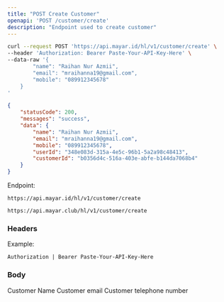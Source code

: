 ```yaml
---
title: "POST Create Customer"
openapi: 'POST /customer/create'
description: "Endpoint used to create customer"
---
```


<RequestExample>

```bash Request Example
curl --request POST 'https://api.mayar.id/hl/v1/customer/create' \
--header 'Authorization: Bearer Paste-Your-API-Key-Here' \
--data-raw '{
   		"name": "Raihan Nur Azmii",
    	"email": "mraihanna19@gmail.com",
    	"mobile": "089912345678"
	}
'
```

</RequestExample>

<ResponseExample>

```json Response Example 200
{
    "statusCode": 200,
    "messages": "success",
    "data": {
        "name": "Raihan Nur Azmii",
        "email": "mraihanna19@gmail.com",
        "mobile": "089912345678",
        "userId": "348e083d-315a-4e5c-96b1-5a2a98c48413",
        "customerId": "b0356d4c-516a-403e-abfe-b144da7068b4"
    }
}
```

</ResponseExample>

Endpoint:

<CodeGroup>

```Production Production
https://api.mayar.id/hl/v1/customer/create
```


```Sandbox Sandbox
https://api.mayar.club/hl/v1/customer/create
```

</CodeGroup>

### Headers

<ResponseField name="Authorization" type="string" required>
  Example:

  `Authorization | Bearer Paste-Your-API-Key-Here`
</ResponseField>

### Body

<ParamField path="name" type="string" required>
  Customer Name
</ParamField>

<ParamField path="email" type="string" required>
  Customer email
</ParamField>

<ParamField path="mobile" type="string" required>
  Customer telephone number
</ParamField>